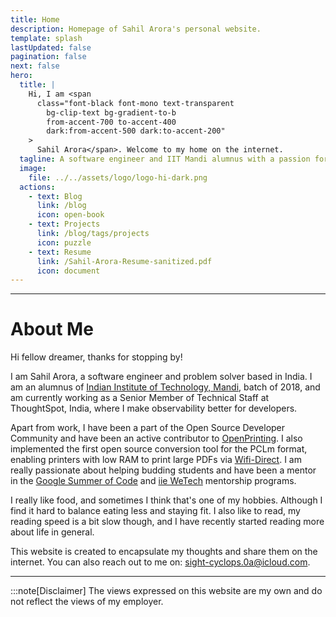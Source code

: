 ```yaml
---
title: Home
description: Homepage of Sahil Arora's personal website.
template: splash
lastUpdated: false
pagination: false
next: false
hero:
  title: |
    Hi, I am <span
      class="font-black font-mono text-transparent
        bg-clip-text bg-gradient-to-b
        from-accent-700 to-accent-400
        dark:from-accent-500 dark:to-accent-200"
    >
      Sahil Arora</span>. Welcome to my home on the internet.
  tagline: A software engineer and IIT Mandi alumnus with a passion for technology, innovation, and solving problems. This is where I write about my thoughts, experiences, and learnings.
  image:
    file: ../../assets/logo/logo-hi-dark.png
  actions:
    - text: Blog
      link: /blog
      icon: open-book
    - text: Projects
      link: /blog/tags/projects
      icon: puzzle
    - text: Resume
      link: /Sahil-Arora-Resume-sanitized.pdf
      icon: document
---
```


---

# About Me

Hi fellow dreamer, thanks for stopping by!

I am Sahil Arora, a software engineer and problem solver based in India. I am an alumnus of [Indian Institute of Technology, Mandi](http://iitmandi.ac.in/), batch of 2018, and am currently working as a Senior Member of Technical Staff at ThoughtSpot, India, where I make observability better for developers.

Apart from work, I have been a part of the Open Source Developer Community and have been an active contributor to [OpenPrinting](https://openprinting.github.io/). I also implemented the first open source conversion tool for the PCLm format, enabling printers with low RAM to print large PDFs via [Wifi-Direct](https://en.wikipedia.org/wiki/Wi-Fi_Direct). I am really passionate about helping budding students and have been a mentor in the [Google Summer of Code](https://summerofcode.withgoogle.com) and [iie WeTech](https://www.iie.org/Programs/WeTech) mentorship programs.

I really like food, and sometimes I think that's one of my hobbies. Although I find it hard to balance eating less and staying fit. I also like to read, my reading speed is a bit slow though, and I have recently started reading more about life in general.

This website is created to encapsulate my thoughts and share them on the internet. You can also reach out to me on: [sight-cyclops.0a@icloud.com](mailto:sight-cyclops.0a@icloud.com).

---

:::note[Disclaimer]
The views expressed on this website are my own and do not reflect the views of my employer.
